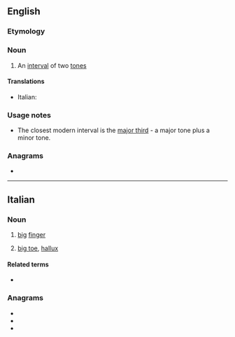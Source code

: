 ==English==

===Etymology===
{{prefix|en|di|tone}}

===Noun===
{{en-noun}}

# {{lb|en|obsolete|music}} An [[interval]] of two [[tone]]s

====Translations====
{{trans-top|ditone}}
* Italian: {{t|it|ditono|m}}
{{trans-mid}}
{{trans-bottom}}

===Usage notes===
* The closest modern interval is the [[major third]] - a major tone plus a minor tone.

===Anagrams===
* {{anagrams|en|a=deinot|done it|intoed|ointed}}

----

==Italian==

===Noun===
{{it-noun|m}}

# [[big]] [[finger]]
# {{lb|it|familiar}} [[big toe]], [[hallux]]
#: {{syn|it|alluce}}

====Related terms====
* {{l|it|dito}}

===Anagrams===
* {{l|it|denoti}}
* {{l|it|detoni}}
* {{l|it|tedino}}